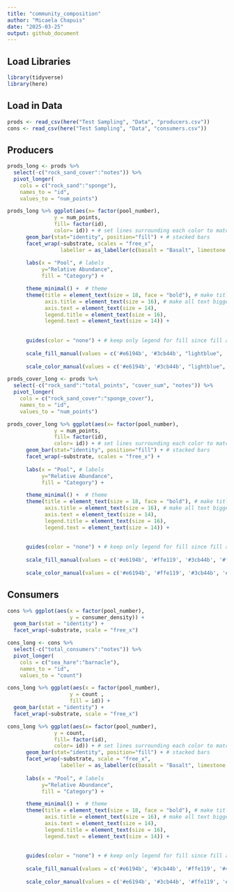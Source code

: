 ```yaml
---
title: "community_composition"
author: "Micaela Chapuis"
date: "2025-03-25"
output: github_document
---
```


## Load Libraries
```r
library(tidyverse)
library(here)
```

## Load in Data
```r
prods <- read_csv(here("Test Sampling", "Data", "producers.csv"))
cons <- read_csv(here("Test Sampling", "Data", "consumers.csv"))
```


## Producers
```r
prods_long <- prods %>%
  select(-c("rock_sand_cover":"notes")) %>%
  pivot_longer(
    cols = c("rock_sand":"sponge"),
    names_to = "id",
    values_to = "num_points")
```


```r
prods_long %>% ggplot(aes(x= factor(pool_number),
               y = num_points, 
               fill= factor(id), 
               color= id)) + # set lines surrounding each color to match the fill colors 
      geom_bar(stat="identity", position="fill") + # stacked bars
      facet_wrap(~substrate, scales = "free_x",
                 labeller = as_labeller(c(basalt = "Basalt", limestone = "Limestone"))) + 
  
      labs(x = "Pool", # labels
           y="Relative Abundance",
           fill = "Category") +

      theme_minimal() +  # theme
      theme(title = element_text(size = 18, face = "bold"), # make title bigger and bold
            axis.title = element_text(size = 16), # make all text bigger
            axis.text = element_text(size = 14),
            legend.title = element_text(size = 16),
            legend.text = element_text(size = 14)) +
    
      
      guides(color = "none") + # keep only legend for fill since fill and color are the same
      
      scale_fill_manual(values = c('#e6194b', '#3cb44b', "lightblue", '#4363d8', '#f58231', '#000075', '#46f0f0', '#f032e6', '#fabebe', '#800000', '#008080',  '#e6beff', '#aaffc3', '#ffe119' , '#808000')) +
      
      scale_color_manual(values = c('#e6194b', '#3cb44b', "lightblue", '#4363d8', '#f58231', '#000075', '#46f0f0', '#f032e6', '#fabebe', '#800000', '#008080',  '#e6beff', '#aaffc3', '#ffe119' , '#808000'))
```

```r
prods_cover_long <- prods %>%
  select(-c("rock_sand":"total_points", "cover_sum", "notes")) %>%
  pivot_longer(
    cols = c("rock_sand_cover":"sponge_cover"),
    names_to = "id",
    values_to = "num_points")
```


```r
prods_cover_long %>% ggplot(aes(x= factor(pool_number),
               y = num_points, 
               fill= factor(id), 
               color= id)) + # set lines surrounding each color to match the fill colors
      geom_bar(stat="identity", position="fill") + # stacked bars
      facet_wrap(~substrate, scales = "free_x") +
  
      labs(x = "Pool", # labels
           y="Relative Abundance",
           fill = "Category") +

      theme_minimal() +  # theme
      theme(title = element_text(size = 18, face = "bold"), # make title bigger and bold
            axis.title = element_text(size = 16), # make all text bigger
            axis.text = element_text(size = 14),
            legend.title = element_text(size = 16),
            legend.text = element_text(size = 14)) +
    
      
      guides(color = "none") + # keep only legend for fill since fill and color are the same
      
      scale_fill_manual(values = c('#e6194b', '#ffe119', '#3cb44b', '#fabebe', '#f58231')) +
      
      scale_color_manual(values = c('#e6194b', '#ffe119', '#3cb44b', '#fabebe', '#f58231'))
```


## Consumers
```r
cons %>% ggplot(aes(x = factor(pool_number),
                    y = consumer_density)) +
  geom_bar(stat = "identity") +
  facet_wrap(~substrate, scale = "free_x") 
```



```r
cons_long <- cons %>%
  select(-c("total_consumers":"notes")) %>%
  pivot_longer(
    cols = c("sea_hare":"barnacle"),
    names_to = "id",
    values_to = "count")
```

```r
cons_long %>% ggplot(aes(x = factor(pool_number),
                    y = count , 
                    fill = id)) + 
  geom_bar(stat = "identity") +
  facet_wrap(~substrate, scale = "free_x")
```

```r
cons_long %>% ggplot(aes(x= factor(pool_number),
               y = count, 
               fill= factor(id), 
               color= id)) + # set lines surrounding each color to match the fill colors
      geom_bar(stat="identity", position="fill") + # stacked bars
      facet_wrap(~substrate, scale = "free_x",
                 labeller = as_labeller(c(basalt = "Basalt", limestone = "Limestone"))) +
   
      labs(x = "Pool", # labels
           y="Relative Abundance",
           fill = "Category") +

      theme_minimal() +  # theme
      theme(title = element_text(size = 18, face = "bold"), # make title bigger and bold
            axis.title = element_text(size = 16), # make all text bigger
            axis.text = element_text(size = 14),
            legend.title = element_text(size = 16),
            legend.text = element_text(size = 14)) +
    
      
      guides(color = "none") + # keep only legend for fill since fill and color are the same
      
      scale_fill_manual(values = c('#e6194b', '#3cb44b', '#ffe119', '#4363d8', '#f58231', '#000075', '#46f0f0', '#f032e6', '#aaffc3')) +
      
      scale_color_manual(values = c('#e6194b', '#3cb44b', '#ffe119', '#4363d8', '#f58231', '#000075', '#46f0f0', '#f032e6', '#aaffc3'))
```

